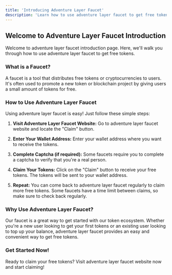 ```yaml
---
title: 'Introducing Adventure Layer Faucet'
description: 'Learn how to use adventure layer faucet to get free tokens'
---
```


## Welcome to Adventure Layer Faucet Introduction

Welcome to adventure layer faucet introduction page. Here, we'll walk you through how to use adventure layer faucet to get free tokens.

### What is a Faucet?

A faucet is a tool that distributes free tokens or cryptocurrencies to users. It's often used to promote a new token or blockchain project by giving users a small amount of tokens for free.

### How to Use Adventure Layer Faucet

Using adventure layer faucet is easy! Just follow these simple steps:

1. **Visit Adventure Layer Faucet Website:** Go to adventure layer faucet website and locate the "Claim" button.

2. **Enter Your Wallet Address:** Enter your wallet address where you want to receive the tokens.

3. **Complete Captcha (if required):** Some faucets require you to complete a captcha to verify that you're a real person.

4. **Claim Your Tokens:** Click on the "Claim" button to receive your free tokens. The tokens will be sent to your wallet address.

5. **Repeat:** You can come back to adventure layer faucet regularly to claim more free tokens. Some faucets have a time limit between claims, so make sure to check back regularly.

### Why Use Adventure Layer Faucet?

Our faucet is a great way to get started with our token ecosystem. Whether you're a new user looking to get your first tokens or an existing user looking to top up your balance, adventure layer faucet provides an easy and convenient way to get free tokens.

### Get Started Now!

Ready to claim your free tokens? Visit adventure layer faucet website now and start claiming!
